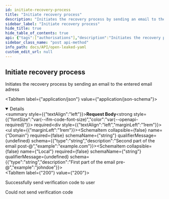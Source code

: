 ```yaml
---
id: initiate-recovery-process
title: "Initiate recovery process"
description: "Initiates the recovery process by sending an email to the entered email adress"
sidebar_label: "Initiate recovery process"
hide_title: true
hide_table_of_contents: true
api: {"tags":["authorisations"],"description":"Initiates the recovery process by sending an email to the entered email adress","requestBody":{"content":{"application/json":{"schema":{"type":"object","properties":{"Domain":{"type":"string","description":"Second part of the email post-@","example":"example.com"},"Local":{"type":"string","description":"First part of the email pre-@","example":"johndoe"}},"example":{"Domain":"example.com","Local":"johndoe"},"title":"Recover"}}},"required":true},"responses":{"200":{"description":"Successfully send verification code to user"},"400":{"description":"Could not send verification code"}},"method":"post","path":"/api/auth/recover","servers":[{"url":"https://virtserver.swaggerhub.com/Peetzie/OpenLeaked/1.7.1","description":"SwaggerHub API Auto Mocking"},{"url":"https://localhost","description":"Local running server"},{"url":"https://open-leaked.compute.dtu.dk","description":"DTU Compute VPN Required"}],"securitySchemes":{"basicAuth":{"type":"http","scheme":"basic"}},"jsonRequestBodyExample":{"Domain":"example.com","Local":"johndoe"},"info":{"title":"Open Leaked YAML","description":"## Introduction\nThis API is documented in **OpenAPI** format. \n\n## OpenAPI Specification\nThis API is documented in **OpenAPI format** and is based on\n[Petstore sample](http://petstore.swagger.io/) provided by [swagger.io](http://swagger.io) team.\n\n## Authentication\nThe application makes uses of build in authentication. Some of the client calls will be restricted. Use the HTTP basic form to authorize. ","contact":{"name":"Open Leaked","url":"https://github.com/Open-Leaked/Monorepo","email":"openleaked@gmail.com"},"license":{"name":"Apache 2.0","url":"http://www.apache.org/licenses/LICENSE-2.0.html"},"version":"3.0.0","x-logo":{"url":"https://raw.githubusercontent.com/Open-Leaked/Monorepo/main/Assets/logo/png/logo-white.png?token=GHSAT0AAAAAACB2FNOUZBLHC6LN6IMED47EZC3SB3Q","altText":"Open-Leaked Logo"}},"postman":{"name":"Initiate recovery process","description":{"content":"Initiates the recovery process by sending an email to the entered email adress","type":"text/plain"},"url":{"path":["api","auth","recover"],"host":["{{baseUrl}}"],"query":[],"variable":[]},"header":[{"key":"Content-Type","value":"application/json"}],"method":"POST","body":{"mode":"raw","raw":"\"\"","options":{"raw":{"language":"json"}}}}}
sidebar_class_name: "post api-method"
info_path: docs/API/open-leaked-yaml
custom_edit_url: null
---
```



## Initiate recovery process



Initiates the recovery process by sending an email to the entered email adress

<MimeTabs><TabItem label={"application/json"} value={"application/json-schema"}><details style={{}} data-collapsed={false} open={true}><summary style={{"textAlign":"left"}}><strong>Request Body</strong><strong style={{"fontSize":"var(--ifm-code-font-size)","color":"var(--openapi-required)"}}> required</strong></summary><div style={{"textAlign":"left","marginLeft":"1rem"}}></div><ul style={{"marginLeft":"1rem"}}><SchemaItem collapsible={false} name={"Domain"} required={false} schemaName={"string"} qualifierMessage={undefined} schema={{"type":"string","description":"Second part of the email post-@","example":"example.com"}}></SchemaItem><SchemaItem collapsible={false} name={"Local"} required={false} schemaName={"string"} qualifierMessage={undefined} schema={{"type":"string","description":"First part of the email pre-@","example":"johndoe"}}></SchemaItem></ul></details></TabItem></MimeTabs><div><ApiTabs><TabItem label={"200"} value={"200"}><div>

Successfully send verification code to user

</div><div></div></TabItem><TabItem label={"400"} value={"400"}><div>

Could not send verification code

</div><div></div></TabItem></ApiTabs></div>
      